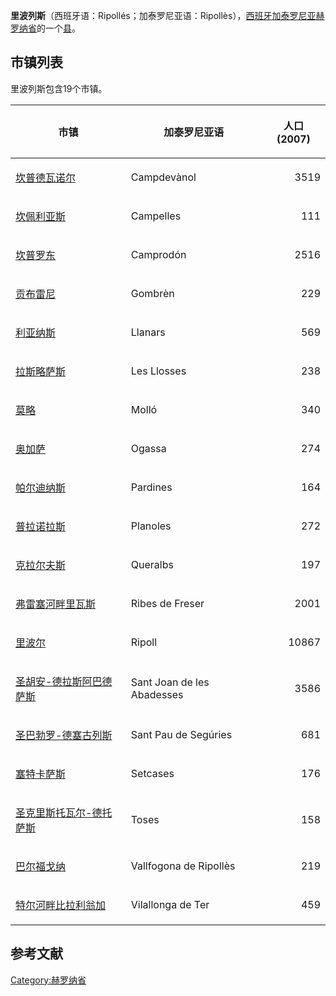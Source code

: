 {{Infobox settlement
| name                    = 里波列斯 
| native_name             = Ripollès
| native_name_lang        = ca
| settlement_type         = 县
| image_skyline           = 
| image_caption           = 
| image_flag              = 
| image_shield            = 
| image_map               = Localització del Ripollès.svg
| map_caption             = 
| latd  =  |latm  =  |lats  =  |latNS  = 
| longd =  |longm =  |longs =  |longEW = 
| coordinates_display     = inline
| subdivision_type        = 国家
| subdivision_name        = 西班牙
| subdivision_type1       = [[西班牙行政区划|自治区]]
| subdivision_name1       = 加泰罗尼亚
| subdivision_type2       = [[省_(西班牙)|省]]
| subdivision_name2       = [[赫罗纳省|赫罗纳省]]
| seat_type               = 首府
| seat                    = [[里波尔|里波尔]]
| area_total_km2          =  956.2
| elevation_m             = 
| population_total        = 25995
| population_as_of        = 2014年
| population_density_km2  = auto
| footnotes               = 
}}
'''里波列斯 '''（西班牙语：Ripollés；加泰罗尼亚语：Ripollès），[[西班牙|西班牙]][[加泰罗尼亚|加泰罗尼亚]][[赫罗纳省|赫罗纳省]]的一个[[县_(西班牙)|县]]。

== 市镇列表 ==
里波列斯包含19个市镇。
{| class="wikitable"
|- 
! 市镇
! 加泰罗尼亚语
! 人口 (2007)
|- 
| [[坎普德瓦诺尔|坎普德瓦诺尔]]
| Campdevànol
| align="right" | 3519
|- 
| [[坎佩利亚斯|坎佩利亚斯]]
| Campelles
| align="right" | 111
|- 
| [[坎普罗东|坎普罗东]]
| Camprodón
| align="right" | 2516
|- 
| [[贡布雷尼|贡布雷尼]]
| Gombrèn
| align="right" | 229
|- 
| [[利亚纳斯|利亚纳斯]]
|Llanars
| align="right" | 569
|- 
| [[拉斯略萨斯|拉斯略萨斯]]
| Les Llosses
| align="right" | 238
|- 
| [[莫略|莫略]]
| Molló
| align="right" | 340
|- 
| [[奥加萨|奥加萨]]
| Ogassa
| align="right" | 274
|- 
| [[帕尔迪纳斯|帕尔迪纳斯]]
| Pardines
| align="right" | 164
|- 
| [[普拉诺拉斯|普拉诺拉斯]]
| Planoles
| align="right" | 272
|- 
| [[克拉尔夫斯|克拉尔夫斯]]
|Queralbs
| align="right" | 197
|- 
| [[弗雷塞河畔里瓦斯|弗雷塞河畔里瓦斯]]
| Ribes de Freser
| align="right" | 2001
|- 
|  [[里波尔|里波尔]]
| Ripoll
| align="right" | 10867
|- 
| [[圣胡安-德拉斯阿巴德萨斯|圣胡安-德拉斯阿巴德萨斯]]
| Sant Joan de les Abadesses
| align="right" | 3586
|- 
| [[圣巴勃罗-德塞古列斯|圣巴勃罗-德塞古列斯]]
| Sant Pau de Segúries
| align="right" | 681
|- 
| [[塞特卡萨斯|塞特卡萨斯]]
| Setcases
| align="right" | 176
|- 
| [[圣克里斯托瓦尔-德托萨斯|圣克里斯托瓦尔-德托萨斯]]
| Toses
| align="right" | 158
|- 
| [[巴尔福戈纳|巴尔福戈纳]]
|Vallfogona de Ripollès
| align="right" | 219
|- 
|  [[特尔河畔比拉利翁加|特尔河畔比拉利翁加]]
| Vilallonga de Ter
| align="right" | 459
|}

==参考文献==
{{reflist}}

[[Category:赫罗纳省|Category:赫罗纳省]]